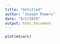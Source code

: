 ```yaml
---
title: "Untitled"
author: "Joseph Powers"
date: "9/2/2019"
output: html_document
---
```


```r
plot(mtcars)
```

